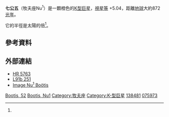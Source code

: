 {{For|[[拜耳命名法|拜耳命名法]]其他的恆星系統|牧夫座Nu}}
{{DISPLAYTITLE:牧夫座Nu<sup>1</sup>}}
{{Starbox short
| name=七公五（牧夫座ν<sup>1</sup>）
| epoch=[[J2000.0|J2000.0]]
| constell=[[牧夫座|牧夫座]]
| ra=15<sup>h</sup> 30<sup>m</sup> 55.8<sup>s</sup>
| dec=+40° 49' 59"
| spectral=K4.5IIIbBa0.4
| appmag_v=+5.04
| dist_ly=872 ± 126
| dist_pc=267 ± 39
| names=52 Boötis, [[Harvard_Revised_catalogue|HR]] 5763, [[Henry_Draper_Catalogue|HD]] 138481, [[Bonner_Durchmusterung|BD]]+41°2609, [[Fifth_Fundamental_Catalogue|FK5]] 573, [[Hipparcos_catalogue|HIP]] 75973, [[Smithsonian_Astrophysical_Observatory_catalogue|SAO]] 45580, GC 20866
| Simbad = HD+138481
}}

'''七公五'''（牧夫座Nu<sup>1</sup>）是一顆橙色的[[恆星光譜|K型]][[巨星|巨星]]，[[視星等|視星等]] +5.04，距離[[地球|地球]]大約872[[光年|光年]]。

它的半徑是太陽的{{nowrap|38 ± 2}}倍<ref name=aj118_6_3032/>。

== 參考資料 ==
{{reflist|refs=

<ref name=aj118_6_3032>{{citation | display-authors=1 | last1=Nordgren | first1=Tyler E. | last2=Germain | first2=M. E. | last3=Benson | first3=J. A. | last4=Mozurkewich | first4=D. | last5=Sudol | first5=J. J. | last6=Elias | first6=N. M., II | last7=Hajian | first7=Arsen R. | last8=White | first8=N. M. | last9=Hutter | first9=D. J. | title=Stellar Angular Diameters of Late-Type Giants and Supergiants Measured with the Navy Prototype Optical Interferometer | journal=The Astronomical Journal | volume=118 | issue=6 | pages=3032–3038 |date=December 1999 | doi=10.1086/301114 | bibcode=1999AJ....118.3032N }}</ref>

}}

== 外部連結 ==
* [http://webviz.u-strasbg.fr/viz-bin/VizieR-S?HR%205763 HR 5763]{{Wayback|url=http://webviz.u-strasbg.fr/viz-bin/VizieR-S?HR%205763 |date=20160303205539 }}
* [http://webviz.u-strasbg.fr/viz-bin/VizieR-S?%5bL91b%5d%20251  L91b 251 ]{{Wayback|url=http://webviz.u-strasbg.fr/viz-bin/VizieR-S?%5bL91b%5d%20251 |date=20160304205350 }}
* [http://aladin.u-strasbg.fr/AladinPreview?-c=15+30+55.7593%2B40+49+58.968&ident=*++52+Boo&submit=Aladin+previewer Image Nu<sup>1</sup> Boötis]

{{Stars of Boötes}}

{{DEFAULTSORT:Nu1 Bootis}}
[[Category:佛氏天體|Bootis, 52]]
[[Category:拜耳天體|Bootis, Nu1]]
[[Category:牧夫座|Category:牧夫座]]
[[Category:K-型巨星|Category:K-型巨星]]
[[Category:HD和HDE天體|138481]]
[[Category:HIP天体|075973]]